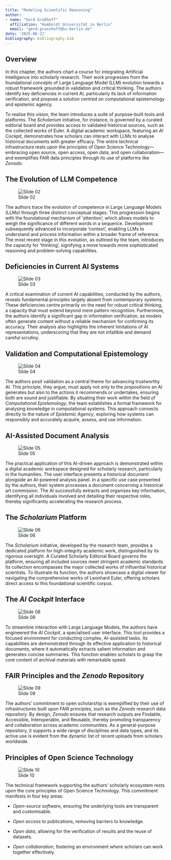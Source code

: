 ```yaml
---
title: "Modeling Scientific Reasoning"
author:
- name: "Gerd Graßhoff"
  affiliation: "Humboldt Universität zu Berlin"
  email: "gerd.grasshoff@hu-berlin.de"
date: '2025-06-21'
bibliography: bibliography.bib
---
```

## Overview {.unnumbered}

In this chapter, the authors chart a course for integrating Artificial Intelligence into scholarly research. Their work progresses from the foundational concepts of Large Language Model (LLM) evolution towards a robust framework grounded in validation and critical thinking. The authors identify key deficiencies in current AI, particularly its lack of information verification, and propose a solution centred on computational epistemology and epistemic agency.

To realise this vision, the team introduces a suite of purpose-built tools and platforms. The *Scholarium* initiative, for instance, is governed by a curated editorial board and provides access to validated historical sources, such as the collected works of Euler. A digital academic workspace, featuring an *AI Cockpit*, demonstrates how scholars can interact with LLMs to analyse historical documents with greater efficacy. The entire technical infrastructure rests upon the principles of Open Science Technology—embracing open source, open access, open data, and open collaboration—and exemplifies FAIR data principles through its use of platforms like *Zenodo*.

## The Evolution of LLM Competence

![Slide 02](images/ai-nepi_008_slide_02.png)

The authors trace the evolution of competence in Large Language Models (LLMs) through three distinct conceptual stages. This progression begins with the foundational mechanism of 'attention', which allows models to weigh the significance of different words in a sequence. Development subsequently advanced to incorporate 'context', enabling LLMs to understand and process information within a broader frame of reference. The most recent stage in this evolution, as outlined by the team, introduces the capacity for 'thinking', signifying a move towards more sophisticated reasoning and problem-solving capabilities.

## Deficiencies in Current AI Systems

![Slide 03](images/ai-nepi_008_slide_03.png)

A critical examination of current AI capabilities, conducted by the authors, reveals fundamental principles largely absent from contemporary systems. These deficiencies centre primarily on the need for robust critical thinking, a capacity that must extend beyond mere pattern recognition. Furthermore, the authors identify a significant gap in information verification, as models often generate content without a reliable mechanism for confirming its accuracy. Their analysis also highlights the inherent limitations of AI representations, underscoring that they are not infallible and demand careful scrutiny.

## Validation and Computational Epistemology

![Slide 04](images/ai-nepi_008_slide_04.png)

The authors posit validation as a central theme for advancing trustworthy AI. This principle, they argue, must apply not only to the propositions an AI generates but also to the actions it recommends or undertakes, ensuring both are sound and justifiable. By situating their work within the field of *Computational Epistemology*, the team establishes a formal framework for analysing knowledge in computational systems. This approach connects directly to the nature of *Epistemic Agency*, exploring how systems can responsibly and accurately acquire, assess, and use information.

## AI-Assisted Document Analysis

![Slide 05](images/ai-nepi_008_slide_05.png)

The practical application of this AI-driven approach is demonstrated within a digital academic workspace designed for scholarly research, particularly in the humanities. The user interface presents a historical document alongside an AI-powered analysis panel. In a specific use case presented by the authors, their system processes a document concerning a historical art commission. The AI successfully extracts and organises key information, identifying all individuals involved and detailing their respective roles, thereby significantly accelerating the research process.

## The *Scholarium* Platform

![Slide 06](images/ai-nepi_008_slide_06.png)

The *Scholarium* initiative, developed by the research team, provides a dedicated platform for high-integrity academic work, distinguished by its rigorous oversight. A Curated Scholarly Editorial Board governs the platform, ensuring all included sources meet stringent academic standards. Its collection encompasses the major collected works of influential historical scientists. To illustrate its function, the authors showcase a digital viewer for navigating the comprehensive works of Leonhard Euler, offering scholars direct access to this foundational scientific corpus.

## The *AI Cockpit* Interface

![Slide 08](images/ai-nepi_008_slide_08.png)

To streamline interaction with Large Language Models, the authors have engineered the *AI Cockpit*, a specialised user interface. This tool provides a focused environment for conducting complex, AI-assisted tasks. Its capabilities are demonstrated through its effective application to historical documents, where it automatically extracts salient information and generates concise summaries. This function enables scholars to grasp the core content of archival materials with remarkable speed.

## FAIR Principles and the *Zenodo* Repository

![Slide 09](images/ai-nepi_008_slide_09.png)

The authors' commitment to open scholarship is exemplified by their use of infrastructures built upon FAIR principles, such as the *Zenodo* research data repository. By design, *Zenodo* ensures that research outputs are Findable, Accessible, Interoperable, and Reusable, thereby promoting transparency and collaboration across academic communities. As a general-purpose repository, it supports a wide range of disciplines and data types, and its active use is evident from the dynamic list of recent uploads from scholars worldwide.

## Principles of Open Science Technology

![Slide 10](images/ai-nepi_008_slide_10.png)

The technical framework supporting the authors' scholarly ecosystem rests upon the core principles of Open Science Technology. This commitment manifests in four key areas:

- *Open-source software*, ensuring the underlying tools are transparent and customisable.

- *Open access* to publications, removing barriers to knowledge.

- *Open data*, allowing for the verification of results and the reuse of datasets.

- *Open collaboration*, fostering an environment where scholars can work together effectively.